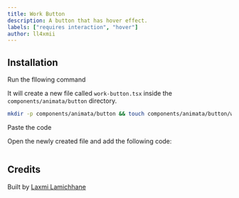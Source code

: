 ```yaml
---
title: Work Button
description: A button that has hover effect.
labels: ["requires interaction", "hover"]
author: ll4xmii
---
```


<ComponentPreview name="button-work-button--docs" />

## Installation

<Steps>
<Step>Run the fllowing command</Step>

It will create a new file called `work-button.tsx` inside the `components/animata/button` directory.

```bash
mkdir -p components/animata/button && touch components/animata/button/work-button.tsx
```

<Step>Paste the code</Step>

Open the newly created file and add the following code:

```jsx file=<rootDir>/animata/button/work-button.tsx

```

</Steps>

## Credits

Built by [Laxmi Lamichhane](https://github.com/llaxmi)
